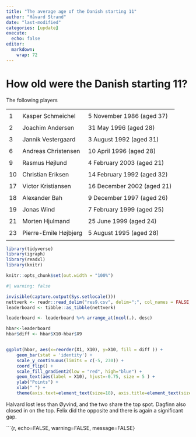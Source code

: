 ```yaml
---
title: "The average age of the Danish starting 11"
author: "Håvard Strand"
date: "last-modified"
categories: [update]
execute:
  echo: false
editor: 
  markdown: 
    wrap: 72
---
```


# How old were the Danish starting 11?

The following players

|     |                       |                            |
|-----|-----------------------|----------------------------|
|     |                       |                            |
| 1   | Kasper Schmeichel     | 5 November 1986 (aged 37)  |
|     |                       |                            |
| 2   | Joachim Andersen      | 31 May 1996 (aged 28)      |
|     |                       |                            |
| 3   | Jannik Vestergaard    | 3 August 1992 (aged 31)    |
|     |                       |                            |
| 6   | Andreas Christensen   | 10 April 1996 (aged 28)    |
|     |                       |                            |
| 9   | Rasmus Højlund        | 4 February 2003 (aged 21)  |
|     |                       |                            |
| 10  | Christian Eriksen     | 14 February 1992 (aged 32) |
|     |                       |                            |
| 17  | Victor Kristiansen    | 16 December 2002 (aged 21) |
|     |                       |                            |
| 18  | Alexander Bah         | 9 December 1997 (aged 26)  |
|     |                       |                            |
| 19  | Jonas Wind            | 7 February 1999 (aged 25)  |
|     |                       |                            |
| 21  | Morten Hjulmand       | 25 June 1999 (aged 24)     |
|     |                       |                            |
| 23  | Pierre-Emile Højbjerg | 5 August 1995 (aged 28)    |
|     |                       |                            |

```r

library(tidyverse)
library(igraph)
library(readxl)
library(knitr)

knitr::opts_chunk$set(out.width = "100%")

```


```r
#| warning: false

invisible(capture.output(Sys.setlocale()))
nettverk <- readr::read_delim("res9.csv", delim=";", col_names = FALSE, locale = locale(encoding = "UTF-8"))
leaderboard <- tibble::as_tibble(nettverk)

leaderboard <- leaderboard %>% arrange_at(ncol(.), desc)

hbar<-leaderboard 
hbar$diff <- hbar$X10-hbar$X9


ggplot(hbar, aes(x=reorder(X1, X10), y=X10, fill = diff )) + 
    geom_bar(stat = 'identity') + 
    scale_y_continuous(limits = c(-5, 230)) +
    coord_flip() + 
    scale_fill_gradient2(low = "red", high="blue") +
    geom_text(aes(label = X10), hjust=-0.75, size = 5 ) + 
    ylab("Points") +
    xlab(" ") +
    theme(axis.text=element_text(size=18), axis.title=element_text(size=18,face="bold"))
```

Halvard lost less than Øyvind, and the two share the top spot. Dagfinn
also closed in on the top. Felix did the opposite and there is again a
significant gap.

\`\`\`{r, echo=FALSE, warning=FALSE, message=FALSE}
